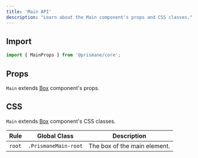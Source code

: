 ---
title: 'Main API'
description: "Learn about the Main component's props and CSS classes."
---

## Import

```js
import { MainProps } from '@prismane/core';
```

## Props

`Main` extends [Box](/docs/components-api/box-api) component's props.

## CSS

`Main` extends [Box](/docs/components-api/box-api) component's CSS classes.

| Rule   | Global Class         | Description                  |
| ------ | -------------------- | ---------------------------- |
| `root` | `.PrismaneMain-root` | The box of the main element. |
